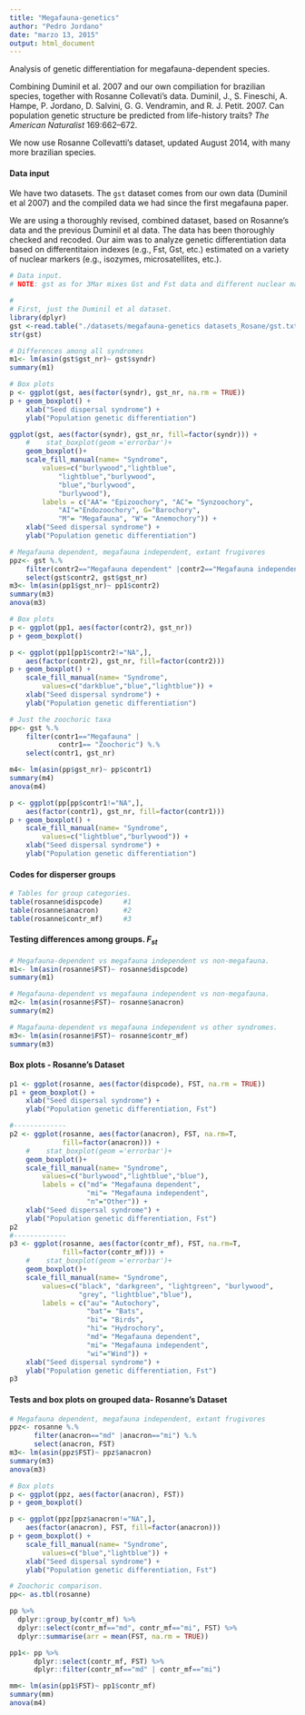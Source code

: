 ```yaml
---
title: "Megafauna-genetics"
author: "Pedro Jordano"
date: "marzo 13, 2015"
output: html_document
---
```


Analysis of genetic differentiation for megafauna-dependent species.    

Combining Duminil et al. 2007 and our own compiliation for brazilian species, together with Rosanne Collevati's data.
Duminil, J., S. Fineschi, A. Hampe, P. Jordano, D. Salvini, G. G. Vendramin, and R. J. Petit. 2007. Can population genetic structure be predicted from life-history traits? _The American Naturalist_ 169:662–672.   

We now use Rosanne Collevatti's dataset, updated August 2014, with many more brazilian species.

#### Data input

We have two datasets. The `gst` dataset comes from our own data (Duminil et al 2007) and the compiled data we had since the first megafauna paper.   

We are using a thoroughly revised, combined dataset, based on Rosanne's data and the previous Duminil et al data. The data has been thoroughly checked and recoded. Our aim was to analyze genetic differentiation data based on differentitaion indexes (e.g., Fst, Gst, etc.) estimated on a variety of nuclear markers (e.g., isozymes, microsatellites, etc.).    


```r
# Data input.
# NOTE: gst as for 3Mar mixes Gst and Fst data and different nuclear markers (SSR, isozymes, etc.).

# 
# First, just the Duminil et al dataset.
library(dplyr)
gst <-read.table("./datasets/megafauna-genetics datasets_Rosane/gst.txt", header=TRUE, sep="\t", dec=".", na.strings="NA")
str(gst)

# Differences among all syndromes
m1<- lm(asin(gst$gst_nr)~ gst$syndr)
summary(m1)

# Box plots
p <- ggplot(gst, aes(factor(syndr), gst_nr, na.rm = TRUE))
p + geom_boxplot() +
    xlab("Seed dispersal syndrome") +
    ylab("Population genetic differentiation")

ggplot(gst, aes(factor(syndr), gst_nr, fill=factor(syndr))) +
    #    stat_boxplot(geom ='errorbar')+
    geom_boxplot()+
    scale_fill_manual(name= "Syndrome", 
        values=c("burlywood","lightblue",
            "lightblue","burlywood",
            "blue","burlywood",
            "burlywood"), 
        labels = c("AA"= "Epizoochory", "AC"= "Synzoochory",
            "AI"="Endozoochory", G="Barochory",
            "M"= "Megafauna", "W"= "Anemochory")) +
    xlab("Seed dispersal syndrome") +
    ylab("Population genetic differentiation")

# Megafauna dependent, megafauna independent, extant frugivores
ppz<- gst %.% 
    filter(contr2=="Megafauna dependent" |contr2=="Megafauna independent" |contr2=="Zoochoric") %.%
    select(gst$contr2, gst$gst_nr)
m3<- lm(asin(pp1$gst_nr)~ pp1$contr2)
summary(m3)
anova(m3)

# Box plots
p <- ggplot(pp1, aes(factor(contr2), gst_nr))
p + geom_boxplot()

p <- ggplot(pp1[pp1$contr2!="NA",], 
    aes(factor(contr2), gst_nr, fill=factor(contr2)))
p + geom_boxplot() +
    scale_fill_manual(name= "Syndrome", 
        values=c("darkblue","blue","lightblue")) +
    xlab("Seed dispersal syndrome") +
    ylab("Population genetic differentiation")

# Just the zoochoric taxa
pp<- gst %.%
    filter(contr1=="Megafauna" |
            contr1== "Zoochoric") %.%
    select(contr1, gst_nr)

m4<- lm(asin(pp$gst_nr)~ pp$contr1)
summary(m4)
anova(m4)

p <- ggplot(pp[pp$contr1!="NA",], 
    aes(factor(contr1), gst_nr, fill=factor(contr1)))
p + geom_boxplot() +
    scale_fill_manual(name= "Syndrome", 
        values=c("lightblue","burlywood")) +
    xlab("Seed dispersal syndrome") +
    ylab("Population genetic differentiation")

```

#### Codes for disperser groups
```r
# Tables for group categories.
table(rosanne$dispcode)     #1    
table(rosanne$anacron)      #2
table(rosanne$contr_mf)     #3

```

#### Testing differences among groups. $F_{st}$

```r
# Megafauna-dependent vs megafauna independent vs non-megafauna.
m1<- lm(asin(rosanne$FST)~ rosanne$dispcode)
summary(m1)

# Megafauna-dependent vs megafauna independent vs non-megafauna.
m2<- lm(asin(rosanne$FST)~ rosanne$anacron)
summary(m2)

# Magafauna-dependent vs megafauna independent vs other syndromes.
m3<- lm(asin(rosanne$FST)~ rosanne$contr_mf)
summary(m3)

```

#### Box plots - Rosanne's Dataset

```r
p1 <- ggplot(rosanne, aes(factor(dispcode), FST, na.rm = TRUE))
p1 + geom_boxplot() +
    xlab("Seed dispersal syndrome") +
    ylab("Population genetic differentiation, Fst")

#-------------
p2 <- ggplot(rosanne, aes(factor(anacron), FST, na.rm=T, 
             fill=factor(anacron))) +
    #    stat_boxplot(geom ='errorbar')+
    geom_boxplot()+
    scale_fill_manual(name= "Syndrome", 
        values=c("burlywood","lightblue","blue"), 
        labels = c("md"= "Megafauna dependent", 
                   "mi"= "Megafauna independent",
                   "n"="Other")) +
    xlab("Seed dispersal syndrome") +
    ylab("Population genetic differentiation, Fst")
p2
#-------------
p3 <- ggplot(rosanne, aes(factor(contr_mf), FST, na.rm=T, 
             fill=factor(contr_mf))) +
    #    stat_boxplot(geom ='errorbar')+
    geom_boxplot()+
    scale_fill_manual(name= "Syndrome", 
        values=c("black", "darkgreen", "lightgreen", "burlywood",
                 "grey", "lightblue","blue"), 
        labels = c("au"= "Autochory", 
                   "bat"= "Bats",
                   "bi"= "Birds",  
                   "hi"= "Hydrochory", 
                   "md"= "Megafauna dependent", 
                   "mi"= "Megafauna independent",
                   "wi"="Wind")) +
    xlab("Seed dispersal syndrome") +
    ylab("Population genetic differentiation, Fst")
p3 

```

#### Tests and box plots on grouped data- Rosanne's Dataset

```r
# Megafauna dependent, megafauna independent, extant frugivores
ppz<- rosanne %.% 
      filter(anacron=="md" |anacron=="mi") %.%
      select(anacron, FST)
m3<- lm(asin(ppz$FST)~ ppz$anacron)
summary(m3)
anova(m3)

# Box plots
p <- ggplot(ppz, aes(factor(anacron), FST))
p + geom_boxplot()

p <- ggplot(ppz[ppz$anacron!="NA",], 
    aes(factor(anacron), FST, fill=factor(anacron)))
p + geom_boxplot() +
    scale_fill_manual(name= "Syndrome", 
        values=c("blue","lightblue")) +
    xlab("Seed dispersal syndrome") +
    ylab("Population genetic differentiation, Fst")

```

```r
# Zoochoric comparison.
pp<- as.tbl(rosanne)

pp %>%
  dplyr::group_by(contr_mf) %>%
  dplyr::select(contr_mf=="md", contr_mf=="mi", FST) %>%
  dplyr::summarise(arr = mean(FST, na.rm = TRUE))

pp1<- pp %>% 
      dplyr::select(contr_mf, FST) %>%
      dplyr::filter(contr_mf=="md" | contr_mf=="mi") 

mm<- lm(asin(pp1$FST)~ pp1$contr_mf)
summary(mm)
anova(m4)

```










